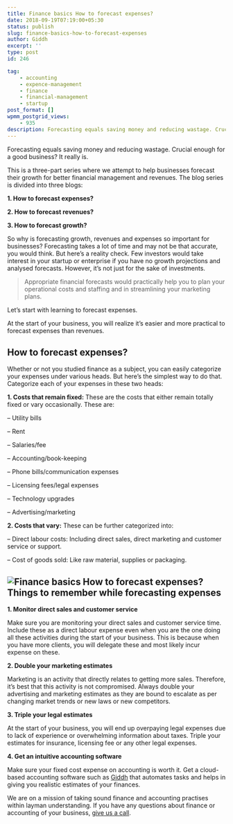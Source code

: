 ```yaml
---
title: Finance basics How to forecast expenses?
date: 2018-09-19T07:19:00+05:30
status: publish
slug: finance-basics-how-to-forecast-expenses
author: Giddh
excerpt: ''
type: post
id: 246

tag:
    - accounting
    - expence-management
    - finance
    - financial-management
    - startup
post_format: []
wpmm_postgrid_views:
    - 935
description: Forecasting equals saving money and reducing wastage. Crucial enough for a good business? It really is.
---
```

Forecasting equals saving money and reducing wastage. Crucial enough for a good business? It really is.

This is a three-part series where we attempt to help businesses forecast their growth for better financial management and revenues. The blog series is divided into three blogs:

**1. How to forecast expenses?**

**2. How to forecast revenues?**

**3. How to forecast growth?**

So why is forecasting growth, revenues and expenses so important for businesses? Forecasting takes a lot of time and may not be that accurate, you would think. But here’s a reality check. Few investors would take interest in your startup or enterprise if you have no growth projections and analysed forecasts. However, it’s not just for the sake of investments.

> Appropriate financial forecasts would practically help you to plan your operational costs and staffing and in streamlining your marketing plans.

Let’s start with learning to forecast expenses.

At the start of your business, you will realize it’s easier and more practical to forecast expenses than revenues.

**How to forecast expenses?**
-----------------------------

Whether or not you studied finance as a subject, you can easily categorize your expenses under various heads. But here’s the simplest way to do that. Categorize each of your expenses in these two heads:

**1. Costs that remain fixed:** These are the costs that either remain totally fixed or vary occasionally. These are:

– Utility bills

– Rent

– Salaries/fee

– Accounting/book-keeping

– Phone bills/communication expenses

– Licensing fees/legal expenses

– Technology upgrades

– Advertising/marketing

**2. Costs that vary:** These can be further categorized into:

– Direct labour costs: Including direct sales, direct marketing and customer service or support.

– Cost of goods sold: Like raw material, supplies or packaging.

<img class="wp-block-image size-large" src = "https://miro.medium.com/max/1536/1*Ito-A4zYXUARrHgk04c9KQ.jpeg" alt="Finance basics How to forecast expenses?" />Things to remember while forecasting expenses
---------------------------------------------

**1. Monitor direct sales and customer service**

Make sure you are monitoring your direct sales and customer service time. Include these as a direct labour expense even when you are the one doing all these activities during the start of your business. This is because when you have more clients, you will delegate these and most likely incur expense on these.

**2. Double your marketing estimates**

Marketing is an activity that directly relates to getting more sales. Therefore, it’s best that this activity is not compromised. Always double your advertising and marketing estimates as they are bound to escalate as per changing market trends or new laws or new competitors.

**3. Triple your legal estimates**

At the start of your business, you will end up overpaying legal expenses due to lack of experience or overwhelming information about taxes. Triple your estimates for insurance, licensing fee or any other legal expenses.

**4. Get an intuitive accounting software**

Make sure your fixed cost expense on accounting is worth it. Get a cloud-based accounting software such as [Giddh](https://giddh.com) that automates tasks and helps in giving you realistic estimates of your finances.

We are on a mission of taking sound finance and accounting practises within layman understanding. If you have any questions about finance or accounting of your business, [give us a call](/contact-us).